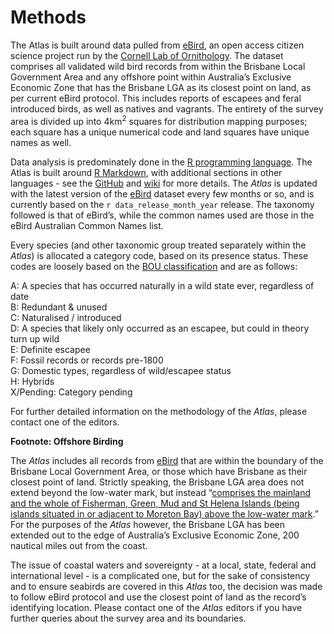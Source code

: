 # Methods

The Atlas is built around data pulled from [eBird](https://ebird.org/home), an open access citizen science project run by the [Cornell Lab of Ornithology](http://www.birds.cornell.edu). The dataset comprises all validated wild bird records from within the Brisbane Local Government Area and any offshore point within Australia's Exclusive Economic Zone that has the Brisbane LGA as its closest point on land, as per current eBird protocol. This includes reports of escapees and feral introduced birds, as well as natives and vagrants. The entirety of the survey area is divided up into 4km^2^ squares for distribution mapping purposes; each square has a unique numerical code and land squares have unique names as well.

Data analysis is predominately done in the [R programming language](https://www.r-project.org/). The Atlas is built around [R Markdown](https://rmarkdown.rstudio.com/), with additional sections in other languages - see the [GitHub](https://github.com/bird-team/brisbane-bird-atlas) and [wiki](https://github.com/bird-team/brisbane-bird-atlas/wiki/Frequently-asked-questions#what-is-github) for more details. The _Atlas_ is updated with the latest version of the [eBird](https://ebird.org/home) dataset every few months or so, and is currently based on the `r data_release_month_year` release. The taxonomy followed is that of eBird's, while the common names used are those in the eBird Australian Common Names list.

Every species (and other taxonomic group treated separately within the _Atlas_) is allocated a category code, based on its presence status. These codes are loosely based on the [BOU classification](https://www.bou.org.uk/british-list/species-categories/) and are as follows:

A: A species that has occurred naturally in a wild state ever, regardless of date  
B: Redundant & unused  
C: Naturalised / introduced  
D: A species that likely only occurred as an escapee, but could in theory turn up wild  
E: Definite escapee  
F: Fossil records or records pre-1800  
G: Domestic types, regardless of wild/escapee status  
H: Hybrids   
X/Pending: Category pending  

For further detailed information on the methodology of the _Atlas_, please contact one of the editors.

**Footnote: Offshore Birding**

The _Atlas_ includes all records from [eBird](https://ebird.org/home) that are within the boundary of the Brisbane Local Government Area, or those which have Brisbane as their closest point of land. Strictly speaking, the Brisbane LGA area does not extend beyond the low-water mark, but instead "[comprises the mainland and the whole of Fisherman, Green, Mud and St Helena Islands (being islands situated in or adjacent to Moreton Bay) above the low-water mark](http://qldspatial.information.qld.gov.au/catalogue/custom/viewMetadataDetails.page?uuid=%7B3F3DBD69-647B-4833-B0A5-CC43D5E70699%7D)." For the purposes of the _Atlas_ however, the Brisbane LGA has been extended out to the edge of Australia's Exclusive Economic Zone, 200 nautical miles out from the coast.

The issue of coastal waters and sovereignty - at a local, state, federal and international level - is a complicated one, but for the sake of consistency and to ensure seabirds are covered in this _Atlas_ too, the decision was made to follow eBird protocol and use the closest point of land as the record's identifying location. Please contact one of the _Atlas_ editors if you have further queries about the survey area and its boundaries.
